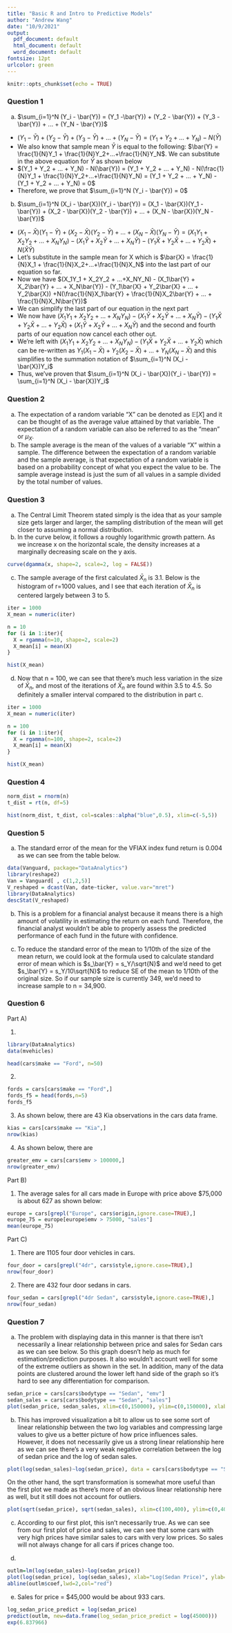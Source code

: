 ---
title: "Basic R and Intro to Predictive Models"
author: "Andrew Wang"
date: "10/9/2021"
output:
  pdf_document: default
  html_document: default
  word_document: default
fontsize: 12pt
urlcolor: green
---

```{r setup, include=FALSE}
knitr::opts_chunk$set(echo = TRUE)
```

### Question 1

a) $\sum_{i=1}^N (Y_i - \bar{Y}) = (Y_1 -\bar{Y}) + (Y_2 - \bar{Y}) + (Y_3 - \bar{Y}) + ... + (Y_N - \bar{Y})$
- $(Y_1 -\bar{Y}) + (Y_2 - \bar{Y}) + (Y_3 - \bar{Y}) + ... + (Y_N - \bar{Y}) = (Y_1 + Y_2 + ... + Y_N) - N(\bar{Y})$
- We also know that sample mean $\bar{Y}$ is equal to the following: $\bar{Y} = \frac{1}{N}Y_1 + \frac{1}{N}Y_2+...+\frac{1}{N}Y_N$. We can substitute in the above equation for $\bar{Y}$ as shown below
- $(Y_1 + Y_2 + ... + Y_N) - N(\bar{Y}) = (Y_1 + Y_2 + ... + Y_N) - N(\frac{1}{N}Y_1 + \frac{1}{N}Y_2+...+\frac{1}{N}Y_N) = (Y_1 + Y_2 + ... + Y_N) - (Y_1 + Y_2 + ... + Y_N) = 0$
- Therefore, we prove that $\sum_{i=1}^N (Y_i - \bar{Y}) = 0$

b) $\sum_{i=1}^N (X_i - \bar{X})(Y_i - \bar{Y}) = (X_1 - \bar{X})(Y_1 - \bar{Y}) + (X_2 - \bar{X})(Y_2 - \bar{Y}) + ... + (X_N - \bar{X})(Y_N - \bar{Y})$
- $(X_1 - \bar{X})(Y_1 - \bar{Y}) + (X_2 - \bar{X})(Y_2 - \bar{Y}) + ... + (X_N - \bar{X})(Y_N - \bar{Y}) = (X_1Y_1 + X_2Y_2 + ...+X_NY_N) - (X_1\bar{Y} + X_2\bar{Y} + ... + X_N\bar{Y}) - (Y_1\bar{X} + Y_2\bar{X} + ... + Y_2\bar{X}) +N(\bar{X}\bar{Y})$
- Let's substitute in the sample mean for X which is $\bar{X} = \frac{1}{N}X_1 + \frac{1}{N}X_2+...+\frac{1}{N}X_N$ into the last part of our equation so far.
- Now we have $(X_1Y_1 + X_2Y_2 + ...+X_NY_N) - (X_1\bar{Y} + X_2\bar{Y} + ... + X_N\bar{Y}) - (Y_1\bar{X} + Y_2\bar{X} + ... + Y_2\bar{X}) +N(\frac{1}{N}X_1\bar{Y} + \frac{1}{N}X_2\bar{Y} + ... + \frac{1}{N}X_N\bar{Y})$
- We can simplify the last part of our equation in the next part
- We now have $(X_1Y_1 + X_2Y_2 + ...+X_NY_N) - (X_1\bar{Y} + X_2\bar{Y} + ... + X_N\bar{Y}) - (Y_1\bar{X} + Y_2\bar{X} + ... + Y_2\bar{X}) +(X_1\bar{Y} + X_2\bar{Y} + ... + X_N\bar{Y})$ and the second and fourth parts of our equation now cancel each other out.
- We're left with $(X_1Y_1 + X_2Y_2 + ...+X_NY_N) - (Y_1\bar{X} + Y_2\bar{X} + ... + Y_2\bar{X})$ which can be re-written as $Y_1(X_1 - \bar{X}) + Y_2(X_2 - \bar{X}) + ... + Y_N(X_N - \bar{X})$ and this simplifies to the summation notation of $\sum_{i=1}^N (X_i - \bar{X})Y_i$
- Thus, we've proven that $\sum_{i=1}^N (X_i - \bar{X})(Y_i - \bar{Y}) = \sum_{i=1}^N (X_i - \bar{X})Y_i$

### Question 2

a) The expectation of a random variable "X" can be denoted as $\mathbb{E}[X]$ and it can be thought of as the average value attained by that variable. The expectation of a random variable can also be referred to as the "mean" or $\mu_X$.
b) The sample average is the mean of the values of a variable "X" within a sample. The difference between the expectation of a random variable and the sample average, is that expectation of a random variable is based on a probability concept of what you expect the value to be. The sample average instead is just the sum of all values in a sample divided by the total number of values.

### Question 3

a) The Central Limit Theorem stated simply is the idea that as your sample size gets larger and larger, the sampling distribution of the mean will get closer to assuming a normal distribution.
b) In the curve below, it follows a roughly logarithmic growth pattern. As we increase x on  the horizontal scale, the density increases at a marginally decreasing scale on the y axis.
```{r}
curve(dgamma(x, shape=2, scale=2, log = FALSE))
```

c) The sample average of the first calculated $\bar{X}_n$ is 3.1. Below is the histogram of r=1000 values, and I see that each iteration of $\bar{X}_n$ is centered largely between 3 to 5.
```{r}
iter = 1000
X_mean = numeric(iter)

n = 10
for (i in 1:iter){
  X = rgamma(n=10, shape=2, scale=2)
  X_mean[i] = mean(X)
}

hist(X_mean)

```

d) Now that n = 100, we can see that there's much less variation in the size of $\bar{X}_n$, and most of the iterations of $\bar{X}_n$ are found within 3.5 to 4.5. So definitely a smaller interval compared to the distribution in part c.
```{r}
iter = 1000
X_mean = numeric(iter)

n = 100
for (i in 1:iter){
  X = rgamma(n=100, shape=2, scale=2)
  X_mean[i] = mean(X)
}

hist(X_mean)
```

### Question 4

```{r}
norm_dist = rnorm(n)
t_dist = rt(n, df=5)

hist(norm_dist, t_dist, col=scales::alpha("blue",0.5), xlim=c(-5,5))
```

### Question 5

a) The standard error of the mean for the VFIAX index fund return is 0.004 as we can see from the table below.
```{r}
data(Vanguard, package="DataAnalytics")
library(reshape2)
Van = Vanguard[ , c(1,2,5)]
V_reshaped = dcast(Van, date~ticker, value.var="mret")
library(DataAnalytics)
descStat(V_reshaped)
```

b) This is a problem for a financial analyst because it means there is a high amount of volatility in estimating the return on each fund. Therefore, the financial analyst wouldn't be able to properly assess the predicted performance of each fund in the future with confidence.

c) To reduce the standard error of the mean to 1/10th of the size of the mean return, we could look at the formula used to calculate standard error of mean which is $s_\bar{Y} = s_Y/\sqrt{N}$ and we'd need to get $s_\bar{Y} = s_Y/10\sqrt{N}$ to reduce SE of the mean to 1/10th of the original size. So if our sample size is currently 349, we'd need to increase sample to n = 34,900.

### Question 6

Part A)

1. 
```{r echo=TRUE}
library(DataAnalytics)
data(mvehicles)

head(cars$make == "Ford", n=50)
```

2. 
```{r}
fords = cars[cars$make == "Ford",]
fords_f5 = head(fords,n=5)
fords_f5
```

3. As shown below, there are 43 Kia observations in the cars data frame.
```{r echo=TRUE}
kias = cars[cars$make == "Kia",]
nrow(kias)
```

4. As shown below, there are
```{r}
greater_emv = cars[cars$emv > 100000,]
nrow(greater_emv)
```

Part B)

1. The average sales for all cars made in Europe with price above $75,000 is about 627 as shown below:
```{r}
europe = cars[grepl("Europe", cars$origin,ignore.case=TRUE),]
europe_75 = europe[europe$emv > 75000, "sales"]
mean(europe_75)
```

Part C)

1. There are 1105 four door vehicles in cars.
```{r}
four_door = cars[grepl("4dr", cars$style,ignore.case=TRUE),]
nrow(four_door)
```

2. There are 432 four door sedans in cars.
```{r}
four_sedan = cars[grepl("4dr Sedan", cars$style,ignore.case=TRUE),]
nrow(four_sedan)
```

### Question 7

a) The problem with displaying data in this manner is that there isn't necessarily a linear relationship between price and sales for Sedan cars as we can see below. So this graph doesn't help as much for estimation/prediction purposes. It also wouldn't account well for some of the extreme outliers as shown in the set. In addition, many of the data points are clustered around the lower left hand side of the graph so it's hard to see any differentiation for comparison.
```{r}
sedan_price = cars[cars$bodytype == "Sedan", "emv"]
sedan_sales = cars[cars$bodytype == "Sedan", "sales"]
plot(sedan_price, sedan_sales, xlim=c(0,150000), ylim=c(0,150000), xlab="Sedan Price", ylab="Sedan Sales", pch=20, col="blue")
```

b) This has improved visualization a bit to allow us to see some sort of linear relationship between the two log variables and compressing large values to give us a better picture of how price influences sales. However, it does not necessarily give us a strong linear relationship here as we can see there's a very weak negative correlation between the log of sedan price and the log of sedan sales.
```{r eval=FALSE, include=FALSE}
plot(log(sedan_sales)~log(sedan_price), data = cars[cars$bodytype == "Sedan", ], xlab='log(price)', pch=20, col='blue')
```
On the other hand, the sqrt transformation is somewhat more useful than the first plot we made as there's more of an obvious linear relationship here as well, but it still does not account for outliers.
```{r eval=FALSE, include=FALSE}
plot(sqrt(sedan_price), sqrt(sedan_sales), xlim=c(100,400), ylim=c(0,400), xlab="Sqrt(Sedan Price)", ylab="Sqrt(Sedan Sales)", pch=20, col="blue")
```

c) According to our first plot, this isn't necessarily true. As we can see from our first plot of price and sales, we can see that some cars with very high prices have similar sales to cars with very low prices. So sales will not always change for all cars if prices change too.

d)
```{r eval=FALSE, include=FALSE}
outlm=lm(log(sedan_sales)~log(sedan_price))
plot(log(sedan_price), log(sedan_sales), xlab="Log(Sedan Price)", ylab="Log(Sedan Sales)", pch=20, col="blue")
abline(outlm$coef,lwd=2,col="red")
```

e) Sales for price = $45,000 would be about 933 cars.
```{r eval=FALSE, include=FALSE}
log_sedan_price_predict = log(sedan_price)
predict(outlm, new=data.frame(log_sedan_price_predict = log(45000)))
exp(6.837966)
```